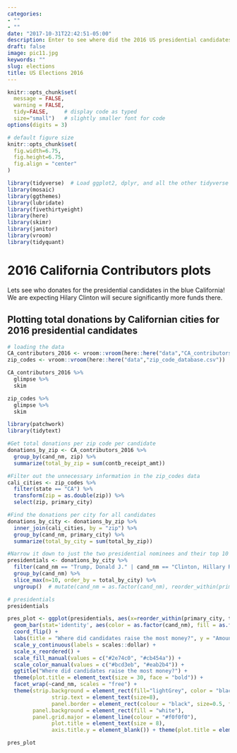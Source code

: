 ```yaml
---
categories:
- ""
- ""
date: "2017-10-31T22:42:51-05:00"
description: Enter to see where did the 2016 US presidential candidates raise the most money!
draft: false
image: pic11.jpg
keywords: ""
slug: elections
title: US Elections 2016
---
```



```r
knitr::opts_chunk$set(
  message = FALSE, 
  warning = FALSE, 
  tidy=FALSE,     # display code as typed
  size="small")   # slightly smaller font for code
options(digits = 3)

# default figure size
knitr::opts_chunk$set(
  fig.width=6.75, 
  fig.height=6.75,
  fig.align = "center"
)
```


```r
library(tidyverse)  # Load ggplot2, dplyr, and all the other tidyverse packages
library(mosaic)
library(ggthemes)
library(lubridate)
library(fivethirtyeight)
library(here)
library(skimr)
library(janitor)
library(vroom)
library(tidyquant)
```


# 2016 California Contributors plots

Lets see who donates for the presidential candidates in the blue California! We are expecting Hilary Clinton will secure significantly more funds there.

## Plotting total donations by Californian cities for 2016 presidential candidates

```r
# loading the data
CA_contributors_2016 <- vroom::vroom(here::here("data","CA_contributors_2016.csv"))
zip_codes <- vroom::vroom(here::here("data","zip_code_database.csv"))

CA_contributors_2016 %>%
  glimpse %>%
  skim

zip_codes %>%
  glimpse %>%
  skim

library(patchwork)
library(tidytext)

#Get total donations per zip code per candidate
donations_by_zip <- CA_contributors_2016 %>%
  group_by(cand_nm, zip) %>%
  summarize(total_by_zip = sum(contb_receipt_amt))

#Filter out the unnecessary information in the zip_codes data
cali_cities <- zip_codes %>%
  filter(state == "CA") %>%
  transform(zip = as.double(zip)) %>%
  select(zip, primary_city)

#Find the donations per city for all candidates
donations_by_city <- donations_by_zip %>%
  inner_join(cali_cities, by = "zip") %>%
  group_by(cand_nm, primary_city) %>%
  summarize(total_by_city = sum(total_by_zip))

#Narrow it down to just the two presidential nominees and their top 10 cities
presidentials <- donations_by_city %>%
  filter(cand_nm == "Trump, Donald J." | cand_nm == "Clinton, Hillary Rodham") %>%
  group_by(cand_nm) %>%
  slice_max(n=10, order_by = total_by_city) %>%
  ungroup()  # mutate(cand_nm = as.factor(cand_nm), reorder_within(primary_city, total_by_city, cand_nm))

# presidentials
presidentials

pres_plot <- ggplot(presidentials, aes(x=reorder_within(primary_city, total_by_city, cand_nm), total_by_city, y = total_by_city)) +
  geom_bar(stat='identity', aes(color = as.factor(cand_nm), fill = as.factor(cand_nm)), show.legend = FALSE) +
  coord_flip() +
  labs(title = "Where did candidates raise the most money?", y = "Amount raised") +
  scale_y_continuous(labels = scales::dollar) +
  scale_x_reordered() +
  scale_fill_manual(values = c("#2e74c0", "#cb454a")) +
  scale_color_manual(values = c("#bcd3eb", "#eab2b4")) +
  ggtitle("Where did candidates raise the most money?") +
  theme(plot.title = element_text(size = 30, face = "bold")) +
  facet_wrap(~cand_nm, scales = "free") +
  theme(strip.background = element_rect(fill="lightGrey", color = "black", size = 0.5),
              strip.text = element_text(size=8),
              panel.border = element_rect(colour = "black", size=0.5, fill = NA, linetype = "solid"),
        panel.background = element_rect(fill = "white"),
        panel.grid.major = element_line(colour = "#f0f0f0"),
              plot.title = element_text(size = 8),
              axis.title.y = element_blank()) + theme(plot.title = element_text(size = 14))

pres_plot


```